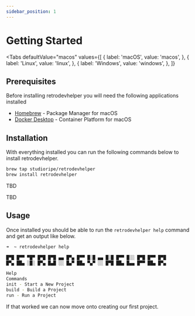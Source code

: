 ```yaml
---
sidebar_position: 1
---
```



# Getting Started

<Tabs
  defaultValue="macos"
  values={[
      { label: 'macOS', value: 'macos', },
      { label: 'Linux', value: 'linux', },
      { label: 'Windows', value: 'windows', },
  ]}
>
<TabItem value="macos">

## Prerequisites

Before installing retrodevhelper you will need the following applications installed

- [Homebrew](https://brew.sh) - Package Manager for macOS
- [Docker Desktop](https://www.docker.com/products/docker-desktop/) - Container Platform for macOS

## Installation

With everything installed you can run the following commands below to install retrodevhelper.

```bash
brew tap studioripe/retrodevhelper
brew install retrodevhelper
```

</TabItem>
<TabItem value="linux">

TBD

</TabItem>
<TabItem value="windows">

TBD

</TabItem>
</Tabs>

## Usage

Once installed you should be able to run the `retrodevhelper help` command and get an output like below.

```bash
➜  ~ retrodevhelper help

█▀█ █▀▀ ▀█▀ █▀█ █▀█ ▄▄ █▀▄ █▀▀ █░█ ▄▄ █░█ █▀▀ █░░ █▀█ █▀▀ █▀█
█▀▄ ██▄ ░█░ █▀▄ █▄█ ░░ █▄▀ ██▄ ▀▄▀ ░░ █▀█ ██▄ █▄▄ █▀▀ ██▄ █▀▄

Help
Commands
init - Start a New Project
build - Build a Project
run - Run a Project
```

If that worked we can now move onto creating our first project.
